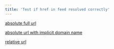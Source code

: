```yaml
---
title: 'Test if href in feed resolved correctly'
---
```


[absolute full url](https://github.com/it990110/gityjf)

[absolute url with implicit domain name](/tests/blog/2023/07/19/b)

[relative url](2023-07-19-b.mdx)
